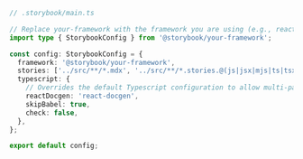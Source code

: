 ```ts
// .storybook/main.ts

// Replace your-framework with the framework you are using (e.g., react-webpack5, vue3-vite)
import type { StorybookConfig } from '@storybook/your-framework';

const config: StorybookConfig = {
  framework: '@storybook/your-framework',
  stories: ['../src/**/*.mdx', '../src/**/*.stories.@(js|jsx|mjs|ts|tsx)'],
  typescript: {
    // Overrides the default Typescript configuration to allow multi-package components to be documented via Autodocs.
    reactDocgen: 'react-docgen',
    skipBabel: true,
    check: false,
  },
};

export default config;
```
